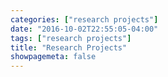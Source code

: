 ```yaml
---
categories: ["research projects"]
date: "2016-10-02T22:55:05-04:00"
tags: ["research projects"]
title: "Research Projects"
showpagemeta: false
---
```


